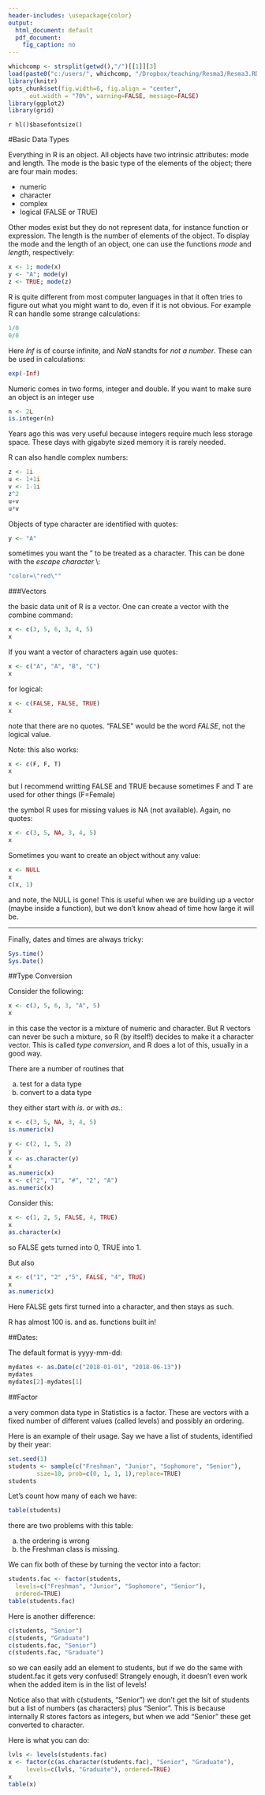 ---
header-includes: \usepackage{color}
output:
  html_document: default
  pdf_document:
    fig_caption: no
---

<style>
table, th, td { text-align:right; }
th, td {padding: 10px;}
</style>

```{r, echo=FALSE, warning=FALSE, message=FALSE}
whichcomp <- strsplit(getwd(),"/")[[1]][3]
load(paste0("c:/users/", whichcomp, "/Dropbox/teaching/Resma3/Resma3.RData"))
library(knitr)
opts_chunk$set(fig.width=6, fig.align = "center", 
      out.width = "70%", warning=FALSE, message=FALSE)
library(ggplot2)
library(grid)
```
`r hl()$basefontsize()`

#Basic Data Types

Everything in R is an object. All objects have two intrinsic attributes: mode and length. The mode is the basic type of the elements of the object; there are four main modes:

-  numeric  
-  character  
-  complex  
-  logical (FALSE or TRUE)

Other modes exist but they do not represent data, for instance function or expression. The length is the number of elements of the object. To display the mode and the length of an object, one can use the functions *mode* and *length*, respectively:

```{r}
x <- 1; mode(x)
y <- "A"; mode(y)
z <- TRUE; mode(z)
```

R is quite different from most computer languages in that it often tries to figure out what you might want to do, even if it is not obvious. For example R can handle some strange calculations:

```{r}
1/0
0/0
```

Here *Inf* is of course infinite, and *NaN* standts for *not a number*. These can be used in calculations:

```{r}
exp(-Inf)
```

Numeric comes in two forms, integer and double. If you want to make sure an object is an integer use  

```{r}
n <- 2L
is.integer(n)
```

Years ago this was very useful because integers require much less storage space. These days with gigabyte sized memory it is rarely needed.

R can also handle complex numbers:

```{r}
z <- 1i
u <- 1+1i
v <- 1-1i
z^2
u+v
u*v
```


Objects of type character are identified with quotes:

```{r}
y <- "A"
```

sometimes you want the " to be treated as a character. This can be done with the *escape character* \\:

```{r}
"color=\"red\""
```


###Vectors

the basic data unit of R is a vector. One can create a vector with the *c*ombine command:

```{r}
x <- c(3, 5, 6, 3, 4, 5)
x
```

If you want a vector of characters again use quotes:

```{r}
x <- c("A", "A", "B", "C")
x
```

for logical:

```{r}
x <- c(FALSE, FALSE, TRUE)
x
```

note that there are no quotes. "FALSE" would be the word *FALSE*, not the logical value.

Note: this also works:

```{r}
x <- c(F, F, T)
x
```

but I recommend writting FALSE and TRUE because sometimes F and T are used for other things (F=Female)

the symbol R uses for missing values is NA (not available). Again, no quotes:

```{r}
x <- c(3, 5, NA, 3, 4, 5)
x
```

Sometimes you want to create an object without any value:

```{r}
x <- NULL
x
c(x, 1)
```

and note, the NULL is gone! This is useful when we are building up a vector (maybe inside a function), but we don't know ahead of time how large it will be. 
 
<hr>

Finally, dates and times are always tricky:

```{r}
Sys.time()
Sys.Date()
```


##Type Conversion

Consider the following:

```{r}
x <- c(3, 5, 6, 3, "A", 5)
x
```

in this case the vector is a mixture of numeric and character. But R vectors can never be such a mixture, so R (by itself!) decides to make it a character vector. This is called *type conversion*, and R does a lot of this, usually in a good way.

There are a number of routines that 

a.  test for a data type  
b.  convert to a data type

they either start with *is.* or with *as.*:

```{r}
x <- c(3, 5, NA, 3, 4, 5)
is.numeric(x)
```

```{r}
y <- c(2, 1, 5, 2)
y
x <- as.character(y)
x
as.numeric(x)
x <- c("2", "1", "#", "2", "A")
as.numeric(x)
```

Consider this:

```{r}
x <- c(1, 2, 5, FALSE, 4, TRUE)
x
as.character(x)
```

so FALSE gets turned into 0, TRUE into 1. 

But also

```{r}
x <- c("1", "2" ,"5", FALSE, "4", TRUE)
x
as.numeric(x)
```

Here FALSE gets first turned into a character, and then stays as such.

R has almost 100 is. and as. functions built in!


##Dates:

The default format is yyyy-mm-dd:

```{r}
mydates <- as.Date(c("2018-01-01", "2018-06-13"))
mydates
mydates[2]-mydates[1]
```


##Factor

a very common data type in Statistics is a factor. These are vectors with a fixed number of different values (called  levels) and possibly an ordering.

Here is an example of their usage. Say we have a list of students, identified by their year:

```{r echo=3}
set.seed(1)
students <- sample(c("Freshman", "Junior", "Sophomore", "Senior"), 
        size=10, prob=c(0, 1, 1, 1),replace=TRUE)
students
```

Let's count how many of each we have:

```{r}
table(students)
```

there are two problems with this table:

a.  the ordering is wrong  
b.  the Freshman class is missing.

We can fix both of these by turning the vector into a factor:

```{r}
students.fac <- factor(students, 
  levels=c("Freshman", "Junior", "Sophomore", "Senior"),
  ordered=TRUE)
table(students.fac)
```

Here is another difference:

```{r}
c(students, "Senior")
c(students, "Graduate")
c(students.fac, "Senior")
c(students.fac, "Graduate")
```

so we can easily add an element to students, but if we do the same with student.fac it gets very confused! Strangely enough, it doesn't even work when the added item is in the list of levels!

Notice also that with c(students, "Senior") we don't get the lsit of students but a list of numbers (as characters) plus "Senior". This is because internally R stores factors as integers, but when we add "Senior" these get converted to character. 

Here is what you can do:

```{r}
lvls <- levels(students.fac)
x <- factor(c(as.character(students.fac), "Senior", "Graduate"),
     levels=c(lvls, "Graduate"), ordered=TRUE)
x
table(x)
```

